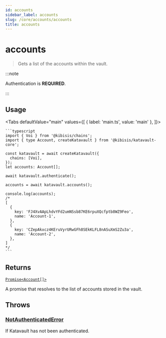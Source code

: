 ```yaml
---
id: accounts
sidebar_label: accounts
slug: /core/accounts/accounts
title: accounts
---
```



<!-- components -->

# accounts

> Gets a list of the accounts within the vault.

:::note

Authentication is **REQUIRED**.

:::

<SectionBreak />

## Usage

<Tabs
  defaultValue="main"
  values={[
    { label: 'main.ts', value: 'main' },
  ]}>
  <TabItem value="main">

    ```typescript
    import { Voi } from '@kibisis/chains';
    import { type Account, createKatavault } from '@kibisis/katavault-core';

    const katavault = await createKatavault({
      chains: [Voi],
    });
    let accounts: Account[];

    await katavault.authenticate();

    accounts = await katavault.accounts();

    console.log(accounts);
    /*
    [
      {
        key: 'FJ4XvAApLhdvYFd2umNSsb87KE6rpuXQcfptb8WZ9Feo',
        name: 'Account-1',
      },
      {
        key: 'CZepAkxcz4KEruVyrURwGFh8SEkKLFL8nASuXmS2Zu3a',
        name: 'Account-2',
      },
    ]
    */
    ```

  </TabItem>
</Tabs>

<SectionBreak />

## Returns

[`Promise<Account[]>`](04-glossary/02-types.mdx#account)

A promise that resolves to the list of accounts stored in the vault.

<SectionBreak />

## Throws

### [NotAuthenticatedError](04-glossary/03-errors.mdx#notauthenticatederror)

If Katavault has not been authenticated.
